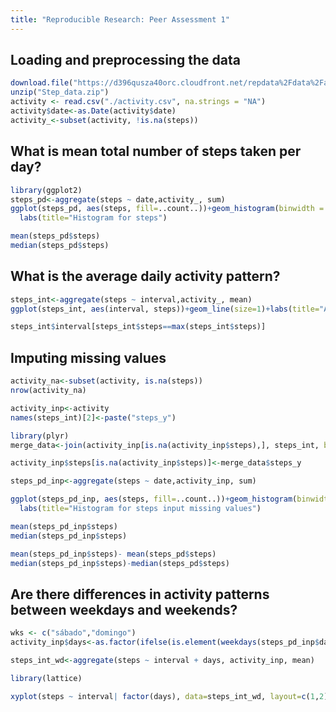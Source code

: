 ```yaml
---
title: "Reproducible Research: Peer Assessment 1"
---
```



## Loading and preprocessing the data
```r
download.file("https://d396qusza40orc.cloudfront.net/repdata%2Fdata%2Factivity.zip","./Step_data.zip", mode = "wb")
unzip("Step_data.zip")
activity <- read.csv("./activity.csv", na.strings = "NA")
activity$date<-as.Date(activity$date)
activity_<-subset(activity, !is.na(steps))
```

## What is mean total number of steps taken per day?
```r
library(ggplot2)
steps_pd<-aggregate(steps ~ date,activity_, sum)
ggplot(steps_pd, aes(steps, fill=..count..))+geom_histogram(binwidth = 5000)+ xlim(c(0,25000))+
  labs(title="Histogram for steps")

mean(steps_pd$steps)
median(steps_pd$steps)
```

## What is the average daily activity pattern?
```r
steps_int<-aggregate(steps ~ interval,activity_, mean)
ggplot(steps_int, aes(interval, steps))+geom_line(size=1)+labs(title="Average steps for each interval")

steps_int$interval[steps_int$steps==max(steps_int$steps)]

```

## Imputing missing values
```r
activity_na<-subset(activity, is.na(steps))
nrow(activity_na)

activity_inp<-activity
names(steps_int)[2]<-paste("steps_y")

library(plyr)
merge_data<-join(activity_inp[is.na(activity_inp$steps),], steps_int, by="interval")

activity_inp$steps[is.na(activity_inp$steps)]<-merge_data$steps_y

steps_pd_inp<-aggregate(steps ~ date,activity_inp, sum)

ggplot(steps_pd_inp, aes(steps, fill=..count..))+geom_histogram(binwidth = 5000)+ xlim(c(0,25000))+
  labs(title="Histogram for steps input missing values")

mean(steps_pd_inp$steps)
median(steps_pd_inp$steps)

mean(steps_pd_inp$steps)- mean(steps_pd$steps)
median(steps_pd_inp$steps)-median(steps_pd$steps)

```

## Are there differences in activity patterns between weekdays and weekends?
```r
wks <- c("sábado","domingo")
activity_inp$days<-as.factor(ifelse(is.element(weekdays(steps_pd_inp$date), wks),"Weekend", "Weekday"))

steps_int_wd<-aggregate(steps ~ interval + days, activity_inp, mean)

library(lattice)

xyplot(steps ~ interval| factor(days), data=steps_int_wd, layout=c(1,2), type="l")

```
